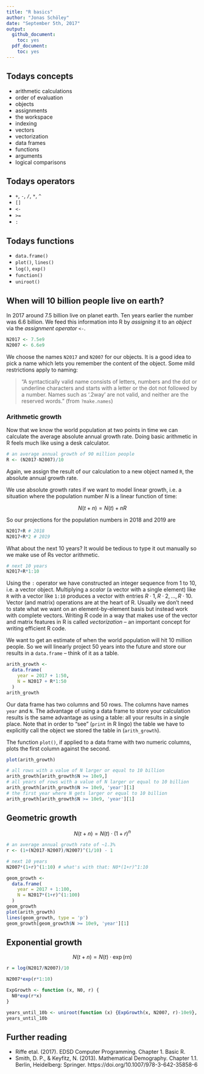 ```yaml
---
title: "R basics"
author: "Jonas Schöley"
date: "September 5th, 2017"
output:
  github_document:
    toc: yes
  pdf_document:
    toc: yes
---
```


Todays concepts
---------------

  - arithmetic calculations
  - order of evaluation
  - objects
  - assignments
  - the workspace
  - indexing
  - vectors
  - vectorization
  - data frames
  - functions
  - arguments
  - logical comparisons

Todays operators
----------------

  - `+`, `-`, `/`, `*`, `^`
  - `[]`
  - `<-`
  - `>=`
  - `:`

Todays functions
----------------

  - `data.frame()`
  - `plot()`, `lines()`
  - `log()`, `exp()`
  - `function()`
  - `uniroot()`

When will 10 billion people live on earth?
------------------------------------------

In 2017 around 7.5 billion live on planet earth. Ten years earlier the number was 6.6 billion. We feed this information into R by *assigning* it to an *object* via the *assignment operator* `<-`.

```r
N2017 <- 7.5e9
N2007 <- 6.6e9
```

We choose the names `N2017` and `N2007` for our objects. It is a good idea to pick a name which lets you remember the content of the object. Some mild restrictions apply to naming:

  > "A syntactically valid name consists of letters, numbers and the dot or
  > underline characters and starts with a letter or the dot not followed by a
  > number. Names such as '.2way' are not valid, and neither are the reserved
  > words." (from `?make.names`)

### Arithmetic growth

Now that we know the world population at two points in time we can calculate the average absolute annual growth rate. Doing basic arithmetic in R feels much like using a desk calculator.

```r
# an average annual growth of 90 million people
R <- (N2017-N2007)/10
```

Again, we assign the result of our calculation to a new object named `R`, the absolute annual growth rate.

We use absolute growth rates if we want to model linear growth, i.e. a situation where the population number $N$ is a linear function of time:

$$
N(t+n) = N(t) + nR
$$

So our projections for the population numbers in 2018 and 2019 are

```r
N2017+R # 2018
N2017+R*2 # 2019
```

What about the next 10 years? It would be tedious to type it out manually so we make use of Rs vector arithmetic.

```r
# next 10 years
N2017+R*1:10
```

Using the `:` operator we have constructed an integer sequence from 1 to 10, i.e. a vector object. Multiplying a *scalar* (a vector with a single element) like `R` with a vector like `1:10` produces a vector with entries $R\cdot 1, R\cdot 2, \ldots, R \cdot 10$. Vector (and matrix) operations are at the heart of R. Usually we don't need to state what we want on an element-by-element basis but instead work with complete vectors. Writing R code in a way that makes use of the vector and matrix features in R is called *vectorization* -- an important concept for writing efficient R code.

We want to get an estimate of when the world population will hit 10 million people. So we will linearly project 50 years into the future and store our results in a `data.frame` -- think of it as a table.

```r
arith_growth <-
  data.frame(
    year = 2017 + 1:50,
    N = N2017 + R*1:50
  )
arith_growth
```

Our data frame has two columns and 50 rows. The columns have names `year` and `N`. The advantage of using a data frame to store your calculation results is the same advantage as using a table: all your results in a single place. Note that in order to "see" (`print` in R lingo) the table we have to explicitly call the object we stored the table in (`arith_growth`).

The function `plot()`, if applied to a data frame with two numeric columns, plots the first column against the second.

```r
plot(arith_growth)
```

```r
# all rows with a value of N larger or equal to 10 billion
arith_growth[arith_growth$N >= 10e9,]
# all years of rows with a value of N larger or equal to 10 billion
arith_growth[arith_growth$N >= 10e9, 'year'][1]
# the first year where N gets larger or equal to 10 billion
arith_growth[arith_growth$N >= 10e9, 'year'][1]
```

Geometric growth
----------------

$$
N(t+n) = N(t) \cdot (1+r)^n
$$

```r
# an average annual growth rate of ~1.3%
r <- (1+(N2017-N2007)/N2007)^(1/10) - 1

# next 10 years
N2007*(1+r)^(1:10) # what's with that: N0*(1+r)^1:10

geom_growth <-
  data.frame(
    year = 2017 + 1:100,
    N = N2017*(1+r)^(1:100)
  )
geom_growth
plot(arith_growth)
lines(geom_growth, type = 'p')
geom_growth[geom_growth$N >= 10e9, 'year'][1]
```

Exponential growth
------------------

$$
N(t+n) = N(t) \cdot \exp(rn)
$$

```r
r = log(N2017/N2007)/10

N2007*exp(r*1:10)

ExpGrowth <- function (x, N0, r) {
  N0*exp(r*x)
}

years_until_10b <- uniroot(function (x) {ExpGrowth(x, N2007, r)-10e9}, interval = c(0, 100))
years_until_10b
```

Further reading
---------------

- Riffe etal. (2017). EDSD Computer Programming. Chapter 1. Basic R.
- Smith, D. P., & Keyfitz, N. (2013). Mathematical Demography. Chapter 1.1.
  Berlin, Heidelberg: Springer. https://doi.org/10.1007/978-3-642-35858-6